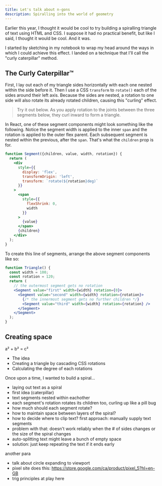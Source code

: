 ```yaml
---
title: Let's talk about n-gons
description: Spiralling into the world of geometry
---
```


Earlier this year, I thought it would be cool to try building a spiralling triangle of text using HTML and CSS. I suppose it had no practical benefit, but like I said, I thought it would be cool. And it was.

I started by sketching in my notebook to wrap my head around the ways in which I could achieve this effect. I landed on a technique that I'll call the "curly caterpillar" method.

## The Curly Caterpillar™

First, I lay out each of my triangle sides horizontally with each one nested within the side before it. Then I use a CSS `transform` to `rotate()` each of the sides around their left axis. Because the sides are nested, a rotation to one side will also rotate its already rotated children, causing this "curling" effect.

> Try it out below. As you apply rotation to the joints between the three segments below, they curl inward to form a triangle.


<CaterpillarDemo />

In React, one of these segment components might look something like the following. Notice the segment width is applied to the inner `span` and the rotation is applied to the outer flex parent. Each subsequent segment is nested within the previous, after the `span`. That's what the `children` prop is for.

```jsx
function Segment({children, value, width, rotation}) {
  return (
    <div
      style={{
        display: 'flex',
        transformOrigin: 'left',
        transform: `rotate(${rotation}deg)`
      }}
    >
      <span
        style={{
          flexShrink: 0,
          width
        }}
      >
        {value}
      </span>
      {children}
    </div>
  );
}
```

To create this line of segments, arrange the above segment components like so:

```jsx
function Triangle() {
  const width = 100;
  const rotation = 120;
  return (
    // the outermost segment gets no rotation
    <Segment value="first" width={width} rotation={0}>
      <Segment value="second" width={width} rotation={rotation}>
        {/* the innermost segment gets no further children */}
        <Segment value="third" width={width} rotation={rotation} />
      </Segment>
    </Segment>
  );
}
```

## Creating space

a² + b² = c²

- The idea
- Creating a triangle by cascading CSS rotations
- Calculating the degree of each rotations

Once upon a time, I wanted to build a spiral...

- laying out text as a spiral
- first idea (caterpillar)
- text segments nested within eachother
- each segment's rotation rotates its children too, curling up like a pill bug
- how much should each segment rotate?
- how to maintain space between layers of the spiral?
- how to decide where to clip text? first approach: manually supply text segments
- problem with that: doesn't work reliably when the # of sides changes or the size of the spiral changes
- auto-splitting text might leave a bunch of empty space
- solution: just keep repeating the text if it ends early

another para

- talk about circle expanding to viewport
- pixel site does this: https://store.google.com/ca/product/pixel_5?hl=en-GB
- trig principles at play here
